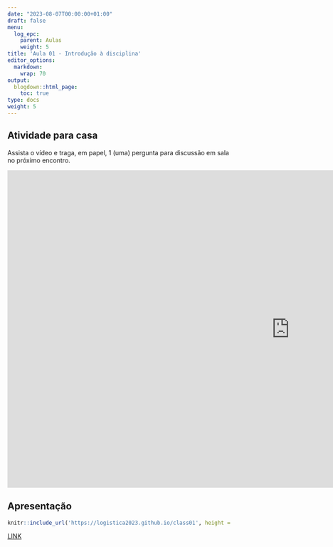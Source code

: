 ```yaml
---
date: "2023-08-07T00:00:00+01:00"
draft: false
menu:
  log_epc:
    parent: Aulas
    weight: 5
title: 'Aula 01 - Introdução à disciplina'
editor_options: 
  markdown: 
    wrap: 70
output: 
  blogdown::html_page:
    toc: true
type: docs
weight: 5
---
```


## Atividade para casa

Assista o vídeo e traga, em papel, 1 (uma) pergunta para discussão em sala no próximo encontro. 

<iframe width="1268" height="713" src="https://www.youtube.com/embed/E1viFYWocGU" title="Supply Chain Management - Cadeia de suprimento" frameborder="0" allow="accelerometer; autoplay; clipboard-write; encrypted-media; gyroscope; picture-in-picture; web-share" allowfullscreen></iframe>

## Apresentação

```r
knitr::include_url('https://logistica2023.github.io/class01', height = "400px")
```

[LINK](https://logistica2023.github.io/class01)
